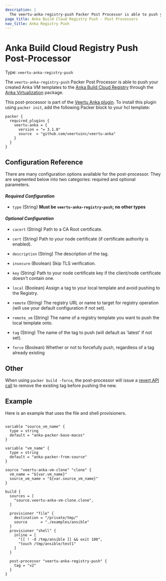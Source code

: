 ```yaml
---
description: |
  The veertu-anka-registry-push Packer Post Processor is able to push your created VM template to the Anka Build Cloud Registry.
page_title: Anka Build Cloud Registry Push - Post Processors
nav_title: Anka Registry Push
---
```


# Anka Build Cloud Registry Push Post-Processor

Type: `veertu-anka-registry-push`

The `veertu-anka-registry-push` Packer Post Processor is able to push your created Anka VM templates to the [Anka Build Cloud Registry](https://veertu.com/anka-build/) through the [Anka Virtualization](https://veertu.com/technology/) package.

This post-processor is part of the [Veertu Anka plugin](https://github.com/veertuinc/packer-plugin-veertu-anka). To install this plugin using `packer init`, add the following Packer block to your hcl template:

```hcl
packer {
  required_plugins {
    veertu-anka = {
      version = "= 3.1.0"
      source  = "github.com/veertuinc/veertu-anka"
    }
  }
}
```

## Configuration Reference

There are many configuration options available for the post-processor. They are
segmented below into two categories: required and optional parameters.

#### _**Required Configuration**_

* `type` (String) **Must be `veertu-anka-registry-push`; no other types**

#### _**Optional Configuration**_

* `cacert` (String) Path to a CA Root certificate.

* `cert` (String) Path to your node certificate (if certificate authority is enabled).

* `description` (String) The description of the tag.

* `insecure` (Boolean) Skip TLS verification.

* `key` (String) Path to your node certificate key if the client/node certificate doesn't contain one.

* `local` (Boolean) Assign a tag to your local template and avoid pushing to the Registry.

* `remote` (String) The registry URL or name to target for registry operation (will use your default configuration if not set).

* `remote_vm` (String) The name of a registry template you want to push the local template onto.

* `tag` (String) The name of the tag to push (will default as 'latest' if not set).

* `force` (Boolean) Whether or not to forcefully push, regardless of a tag already existing

## Other 

When using `packer build -force`, the post-processor will issue a [revert API call](https://docs.veertu.com/anka/anka-build-cloud/working-with-registry-and-api/#revert) to remove the existing tag before pushing the new.

## Example

Here is an example that uses the file and shell provisioners.

```hcl

variable "source_vm_name" {
  type = string
  default = "anka-packer-base-macos"
}

variable "vm_name" {
  type = string
  default = "anka-packer-from-source"
}

source "veertu-anka-vm-clone" "clone" {
  vm_name = "${var.vm_name}"
  source_vm_name = "${var.source_vm_name}"
}

build {
  sources = [
    "source.veertu-anka-vm-clone.clone",
  ]
  
  provisioner "file" {
    destination = "/private/tmp/"
    source      = "./examples/ansible"
  }
  provisioner "shell" {
    inline = [
      "[[ ! -d /tmp/ansible ]] && exit 100",
      "touch /tmp/ansible/test1"
    ]
  }

  post-processor "veertu-anka-registry-push" {
    tag = "v2"
  }
}

```
